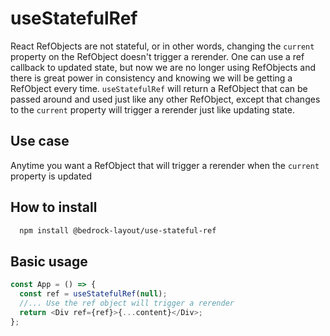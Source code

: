 
<Meta title="Hooks/useStatefulRef" />

# useStatefulRef

React RefObjects are not stateful, or in other words, changing the `current` property on the RefObject doesn't trigger a rerender.
One can use a ref callback to updated state, but now we are no longer using RefObjects and there is great power in consistency and knowing we will be getting a
RefObject every time. `useStatefulRef` will return a RefObject that can be passed around and used just like any other RefObject, except that changes to the `current`
property will trigger a rerender just like updating state.

## Use case

Anytime you want a RefObject that will trigger a rerender when the `current` property is updated

## How to install

```bash
  npm install @bedrock-layout/use-stateful-ref
```

## Basic usage

```javascript
const App = () => {
  const ref = useStatefulRef(null);
  //... Use the ref object will trigger a rerender
  return <Div ref={ref}>{...content}</Div>;
};
```
